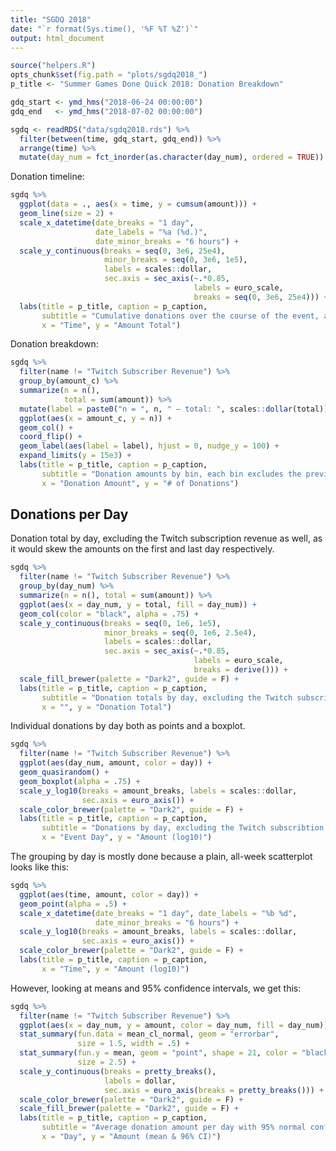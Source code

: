```yaml
---
title: "SGDQ 2018"
date: "`r format(Sys.time(), '%F %T %Z')`"
output: html_document
---
```


```r
source("helpers.R")
opts_chunk$set(fig.path = "plots/sgdq2018_")
p_title <- "Summer Games Done Quick 2018: Donation Breakdown"

gdq_start <- ymd_hms("2018-06-24 00:00:00")
gdq_end   <- ymd_hms("2018-07-02 00:00:00")

sgdq <- readRDS("data/sgdq2018.rds") %>%
  filter(between(time, gdq_start, gdq_end)) %>%
  arrange(time) %>%
  mutate(day_num = fct_inorder(as.character(day_num), ordered = TRUE))
```

Donation timeline:

```r
sgdq %>%
  ggplot(data = ., aes(x = time, y = cumsum(amount))) +
  geom_line(size = 2) +
  scale_x_datetime(date_breaks = "1 day",
                   date_labels = "%a (%d.)",
                   date_minor_breaks = "6 hours") +
  scale_y_continuous(breaks = seq(0, 3e6, 25e4),
                     minor_breaks = seq(0, 3e6, 1e5),
                     labels = scales::dollar,
                     sec.axis = sec_axis(~.*0.85,
                                         labels = euro_scale,
                                         breaks = seq(0, 3e6, 25e4))) +
  labs(title = p_title, caption = p_caption,
       subtitle = "Cumulative donations over the course of the event, all times in UTC.",
       x = "Time", y = "Amount Total")
```

Donation breakdown:

```r
sgdq %>%
  filter(name != "Twitch Subscriber Revenue") %>%
  group_by(amount_c) %>%
  summarize(n = n(),
            total = sum(amount)) %>%
  mutate(label = paste0("n = ", n, " – total: ", scales::dollar(total))) %>%
  ggplot(aes(x = amount_c, y = n)) +
  geom_col() +
  coord_flip() +
  geom_label(aes(label = label), hjust = 0, nudge_y = 100) +
  expand_limits(y = 15e3) +
  labs(title = p_title, caption = p_caption,
       subtitle = "Donation amounts by bin, each bin excludes the previous lower bin.\nExcluding donations labelled 'Twitch Subscriber Revenue'",
       x = "Donation Amount", y = "# of Donations")
```

## Donations per Day

Donation total by day, excluding the Twitch subscription revenue as well, as it would skew the amounts on the first and last day respectively.

```r
sgdq %>%
  filter(name != "Twitch Subscriber Revenue") %>%
  group_by(day_num) %>%
  summarize(n = n(), total = sum(amount)) %>%
  ggplot(aes(x = day_num, y = total, fill = day_num)) +
  geom_col(color = "black", alpha = .75) +
  scale_y_continuous(breaks = seq(0, 1e6, 1e5),
                     minor_breaks = seq(0, 1e6, 2.5e4),
                     labels = scales::dollar,
                     sec.axis = sec_axis(~.*0.85,
                                         labels = euro_scale,
                                         breaks = derive())) +
  scale_fill_brewer(palette = "Dark2", guide = F) +
  labs(title = p_title, caption = p_caption,
       subtitle = "Donation totals by day, excluding the Twitch subscribtion revenue.",
       x = "", y = "Donation Total")
```

Individual donations by day both as points and a boxplot.

```r
sgdq %>%
  filter(name != "Twitch Subscriber Revenue") %>%
  ggplot(aes(day_num, amount, color = day)) +
  geom_quasirandom() +
  geom_boxplot(alpha = .75) +
  scale_y_log10(breaks = amount_breaks, labels = scales::dollar,
                sec.axis = euro_axis()) +
  scale_color_brewer(palette = "Dark2", guide = F) +
  labs(title = p_title, caption = p_caption,
       subtitle = "Donations by day, excluding the Twitch subscribtion revenue.",
       x = "Event Day", y = "Amount (log10)")
```

The grouping by day is mostly done because a plain, all-week scatterplot looks like this:

```r
sgdq %>%
  ggplot(aes(time, amount, color = day)) +
  geom_point(alpha = .5) +
  scale_x_datetime(date_breaks = "1 day", date_labels = "%b %d",
                   date_minor_breaks = "6 hours") +
  scale_y_log10(breaks = amount_breaks, labels = scales::dollar,
                sec.axis = euro_axis()) +
  scale_color_brewer(palette = "Dark2", guide = F) +
  labs(title = p_title, caption = p_caption,
       x = "Time", y = "Amount (log10)")
```

However, looking at means and 95% confidence intervals, we get this:

```r
sgdq %>%
  filter(name != "Twitch Subscriber Revenue") %>%
  ggplot(aes(x = day_num, y = amount, color = day_num, fill = day_num)) +
  stat_summary(fun.data = mean_cl_normal, geom = "errorbar", 
               size = 1.5, width = .5) +
  stat_summary(fun.y = mean, geom = "point", shape = 21, color = "black",
               size = 2.5) +
  scale_y_continuous(breaks = pretty_breaks(), 
                     labels = dollar, 
                     sec.axis = euro_axis(breaks = pretty_breaks())) +
  scale_color_brewer(palette = "Dark2", guide = F) +
  scale_fill_brewer(palette = "Dark2", guide = F) +
  labs(title = p_title, caption = p_caption,
       subtitle = "Average donation amount per day with 95% normal confidence interval.\nTwitch subscription revenue not included.",
       x = "Day", y = "Amount (mean & 96% CI)")

```

